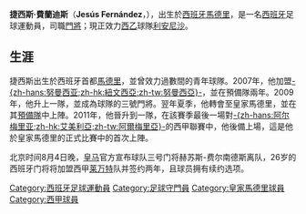 {{unreferenced|time=2013-07-17T14:29:42+00:00}}
{{noteTA
|G1=足球
|G2=laliga
|T=zh-hans:赫苏斯·费南德兹;zh-hk:捷西斯·費蘭迪斯;zh-tw:赫蘇斯·費南德茲;
|1=zh-hans:赫苏斯;zh-hk:捷西斯;zh-tw:赫蘇斯;
|2=zh-hans:费南德兹;zh-hk:費蘭迪斯;zh-tw:費南德茲;
|3=zh-cn:出場;zh-hk:上陣;
|4=zh-cn:莱昂内萨;zh-hk: 利安尼沙;
}}
{{Infobox football biography
| name = 捷西斯·費蘭迪斯<br/>Jesús Fernández
| image = [[File:Jesús_Fdez_(cropped).jpg|200 px]]
| caption = 
| fullname = Jesús Fernández Collado
| birth_date = {{birth date and age|1988|6|11|df=y}}
| birth_place = [[西班牙|西班牙]][[馬德里|馬德里]]
| height = {{height|m=1.90}}
| position = [[足球位置|門將]]
| currentclub =  [[利安尼沙|利安尼沙]] 
| clubnumber = 13
| youthyears1 = 1998–2004 | youthclubs1 = [[Adarve|Adarve]]
| youthyears2 = 2004–2006 | youthclubs2 = [[比利亞雷阿爾足球俱樂部|比利亞雷阿爾]]
| youthyears3 = 2006–2007 | youthclubs3 = [[赫塔費足球俱樂部|-{zh-hans:赫塔费;zh-hk:基達菲;zh-tw:赫塔菲}-]]
| years1 = 2007–2009 | clubs1 = [[努曼西亞足球俱樂部|-{zh-hans:努曼西亚;zh-hk:紐文西亞;zh-tw:努曼西亞}-B隊]] | caps1 = 66 | goals1 = 0
| years2 = 2009–2010 | clubs2 = [[努曼西亞足球俱樂部|-{zh-hans:努曼西亚;zh-hk:紐文西亞;zh-tw:努曼西亞}-]] | caps2 = 5 | goals2 = 0
| years3 = 2010– | clubs3 = [[皇家馬德里卡斯蒂利亞足球俱樂部|皇家馬德里B隊]] | caps3 = 61 | goals3 = 0
| years4 = 2011–2014 | clubs4 = [[皇家馬德里|皇家馬德里]] | caps4 = 2 | goals4 = 0
| years5 = 2014–2016| clubs5 = [[萊萬特足球俱樂部|萊萬特]]   | caps5 = 6 | goals5 = 0
| years6 = 2016 | clubs6 = [[格蘭納達足球會|格蘭納達]] | caps6 = 1 | goals6 = 0
| years7 = 2016–2017 | clubs7 = [[卡迪斯足球會|卡迪斯]] | caps7 = 1 | goals7 = 0
| years8 = 2017– | clubs8 = [[利安尼沙|利安尼沙]] | caps8 = 0 | goals8 = 0
| club-update = 11 June 2017
}}

'''捷西斯·費蘭迪斯'''（'''Jesús Fernández'''，{{bd|1988年|6月1日|}}），出生於[[西班牙|西班牙]][[馬德里|馬德里]]，是一名[[西班牙|西班牙]]足球運動員，司職[[門將|門將]]；現正效力[[西乙|西乙]]球隊[[利安尼沙|利安尼沙]]。

==生涯==
捷西斯出生於西班牙首都[[馬德里|馬德里]]，並曾效力過數間的青年球隊。2007年，他加盟[[努曼西亞足球俱樂部|-{zh-hans:努曼西亚;zh-hk:紐文西亞;zh-tw:努曼西亞}-]]，並在預備隊兩年。2009年，他升上一隊，並成為球隊的三號門將。翌年夏季，他轉會至皇家馬德里，並在其[[皇家馬德里卡斯蒂利亞足球俱樂部|預備隊]]中上陣。2011年，他晉升到一隊，在該賽季最後一場對[[阿爾梅里亞足球俱樂部|-{zh-hans:阿尔梅里亚;zh-hk:艾美利亞;zh-tw:阿爾梅里亞}-]]的西甲聯賽中，他後備上場，這是他於皇家馬德里的正式比賽中的首次上陣。

北京时间8月4日晚，[[皇马|皇马]]官方宣布球队三号门将赫苏斯-费尔南德斯离队，26岁的西班牙门将将加盟西甲[[莱万特|莱万特]]队并签约两年，且球员拥有续约选项。

{{DEFAULTSORT:Fernandez, Jesús}}
[[Category:西班牙足球運動員|Category:西班牙足球運動員]]
[[Category:足球守門員|Category:足球守門員]]
[[Category:皇家馬德里球員|Category:皇家馬德里球員]]
[[Category:西甲球員|Category:西甲球員]]